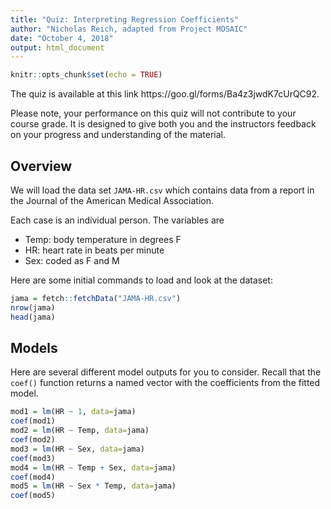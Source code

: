 ```yaml
---
title: "Quiz: Interpreting Regression Coefficients"
author: "Nicholas Reich, adapted from Project MOSAIC"
date: "October 4, 2018"
output: html_document
---
```


```r
knitr::opts_chunk$set(echo = TRUE)
```

The quiz is available at this link https://goo.gl/forms/Ba4z3jwdK7cUrQC92.

Please note, your performance on this quiz will not contribute to your course grade. It is designed to give both you and the instructors feedback on your progress and understanding of the material.

## Overview

We will load the data set `JAMA-HR.csv` which contains data from a report in the Journal of the American Medical Association.

Each case is an individual person. The variables are 

 - Temp: body temperature in degrees F 
 - HR: heart rate in beats per minute
 - Sex: coded as F and M

Here are some initial commands to load and look at the dataset: 
```r
jama = fetch::fetchData("JAMA-HR.csv")
nrow(jama)
head(jama)
```

## Models
Here are several different model outputs for you to consider. Recall that the `coef()` function returns a named vector with the coefficients from the fitted model.

```r
mod1 = lm(HR ~ 1, data=jama) 
coef(mod1)
mod2 = lm(HR ~ Temp, data=jama) 
coef(mod2)
mod3 = lm(HR ~ Sex, data=jama) 
coef(mod3)
mod4 = lm(HR ~ Temp + Sex, data=jama) 
coef(mod4)
mod5 = lm(HR ~ Sex * Temp, data=jama) 
coef(mod5)
```

